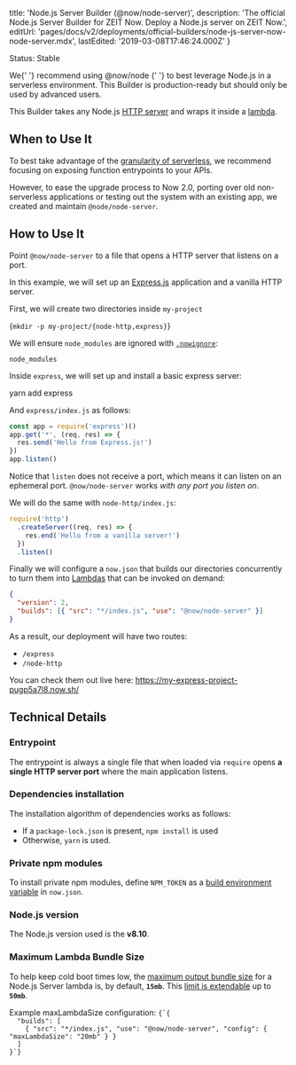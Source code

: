 
  title: 'Node.js Server Builder (@now/node-server)',
  description:
    'The official Node.js Server Builder for ZEIT Now. Deploy a Node.js server on ZEIT Now.',
  editUrl:
    'pages/docs/v2/deployments/official-builders/node-js-server-now-node-server.mdx',
  lastEdited: '2019-03-08T17:46:24.000Z'
}

<Tag>Status: Stable</Tag>

<Note>
  We{' '}
  <GenericLink href="/docs/v2/deployments/official-builders/node-js-now-node">
    recommend using <InlineCode>@now/node</InlineCode>
  </GenericLink>{' '}
  to best leverage Node.js in a serverless environment. This Builder is
  production-ready but should only be used by advanced users.
</Note>

This Builder takes any Node.js [HTTP server](https://nodejs.org/docs/latest-v8.x/api/http.html) and wraps it inside a [lambda](/docs/v2/deployments/concepts/lambdas).

## When to Use It

To best take advantage of the [granularity of serverless](/docs/v2/deployments/concepts/lambdas/#per-entrypoint-granularity), we recommend focusing on exposing function entrypoints to your APIs.

However, to ease the upgrade process to Now 2.0, porting over old non-serverless applications or testing out the system with an existing app, we created and maintain `@node/node-server`.

## How to Use It

Point `@now/node-server` to a file that opens a HTTP server that listens on a port.

In this example, we will set up an [Express.js](https://expressjs.com/) application and a vanilla HTTP server.

First, we will create two directories inside `my-project`

<TerminalInput>{`mkdir -p my-project/{node-http,express}`}</TerminalInput>

We will ensure `node_modules` are ignored with [`.nowignore`](/docs/v2/deployments/ignoring-source-paths):

```
node_modules
```

Inside `express`, we will set up and install a basic express server:

<TerminalInput>yarn add express</TerminalInput>

And `express/index.js` as follows:

```js
const app = require('express')()
app.get('*', (req, res) => {
  res.send('Hello from Express.js!')
})
app.listen()
```

Notice that `listen` does not receive a port, which means it can listen on an ephemeral port. `@now/node-server` works _with any port you listen on_.

We will do the same with `node-http/index.js`:

```js
require('http')
  .createServer((req, res) => {
    res.end('Hello from a vanilla server!')
  })
  .listen()
```

Finally we will configure a `now.json` that builds our directories concurrently to turn them into [Lambdas](/docs/v2/deployments/concepts/lambdas) that can be invoked on demand:

```json
{
  "version": 2,
  "builds": [{ "src": "*/index.js", "use": "@now/node-server" }]
}
```

As a result, our deployment will have two routes:

- `/express`
- `/node-http`

You can check them out live here: <https://my-express-project-pugp5a7l8.now.sh/>

## Technical Details

### Entrypoint

The entrypoint is always a single file that when loaded via `require` opens **a single HTTP server port** where the main application listens.

### Dependencies installation

The installation algorithm of dependencies works as follows:

- If a `package-lock.json` is present, `npm install` is used
- Otherwise, `yarn` is used.

### Private npm modules

To install private npm modules, define `NPM_TOKEN` as a [build environment variable](/docs/v2/deployments/configuration#build.env) in `now.json`.

### Node.js version

The Node.js version used is the **v8.10**.

### Maximum Lambda Bundle Size

To help keep cold boot times low, the [maximum output bundle size](/docs/v2/deployments/concepts/lambdas#maximum-bundle-size) for a Node.js Server lambda is, by default, **`15mb`**.
This [limit is extendable](/docs/v2/deployments/builders/overview#configuring-output-lambda-size) up to **`50mb`**.

<Example>
  <span>
    Example <InlineCode>maxLambdaSize</InlineCode> configuration:
  </span>
  <Code lang="json">{`{
  "builds": [
    { "src": "*/index.js", "use": "@now/node-server", "config": { "maxLambdaSize": "20mb" } }
  ]
}`}</Code>
</Example>


